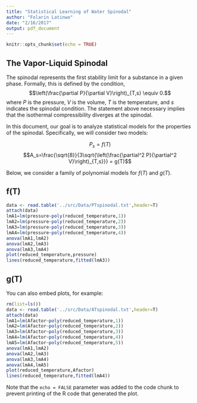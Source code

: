 ```yaml
---
title: "Statistical Learning of Water Spinodal"
author: "Folarin Latinwo"
date: "2/16/2017"
output: pdf_document
---
```


```r
knitr::opts_chunk$set(echo = TRUE)
```

## The Vapor-Liquid Spinodal

The spinodal represents the first stability limit for a substance in a given phase. Formally, this is defined by the condition, $$\left(\frac{\partial P}{\partial V}\right)_{T,s} \equiv 0.$$
where $P$ is the pressure, $V$ is the volume, $T$ is the temperature, and $s$ indicates the spinodal condition. The statement above necessary implies that the isothermal compressibility diverges at the spinodal. 

In this document, our goal is to analyze statistical models for the properties of the spinodal. Specifically, we will consider two models:

$$P_s=f(T)$$
$$A_s=\frac{\sqrt{8}}{3\sqrt{\left(\frac{\partial^2 P}{\partial^2 V}\right)_{T,s}}} = g(T)$$

Below, we consider a family of polynomial models for $f(T)$ and $g(T)$.

## f(T)
```r
data <- read.table('../src/Data/PTspinodal.txt',header=T)
attach(data)
lmA1=lm(pressure~poly(reduced_temperature,1))
lmA2=lm(pressure~poly(reduced_temperature,2))
lmA3=lm(pressure~poly(reduced_temperature,3))
lmA4=lm(pressure~poly(reduced_temperature,4))
anova(lmA1,lmA2)
anova(lmA2,lmA3)
anova(lmA3,lmA4)
plot(reduced_temperature,pressure)
lines(reduced_temperature,fitted(lmA3))
```

## g(T)

You can also embed plots, for example:

```r
rm(list=ls())
data <- read.table('../src/Data/ATspinodal.txt',header=T)
attach(data)
lmA1=lm(Afactor~poly(reduced_temperature,1))
lmA2=lm(Afactor~poly(reduced_temperature,2))
lmA3=lm(Afactor~poly(reduced_temperature,3))
lmA4=lm(Afactor~poly(reduced_temperature,4))
lmA5=lm(Afactor~poly(reduced_temperature,5))
anova(lmA1,lmA2)
anova(lmA2,lmA3)
anova(lmA3,lmA4)
anova(lmA4,lmA5)
plot(reduced_temperature,Afactor)
lines(reduced_temperature,fitted(lmA4))
```

Note that the `echo = FALSE` parameter was added to the code chunk to prevent printing of the R code that generated the plot.
